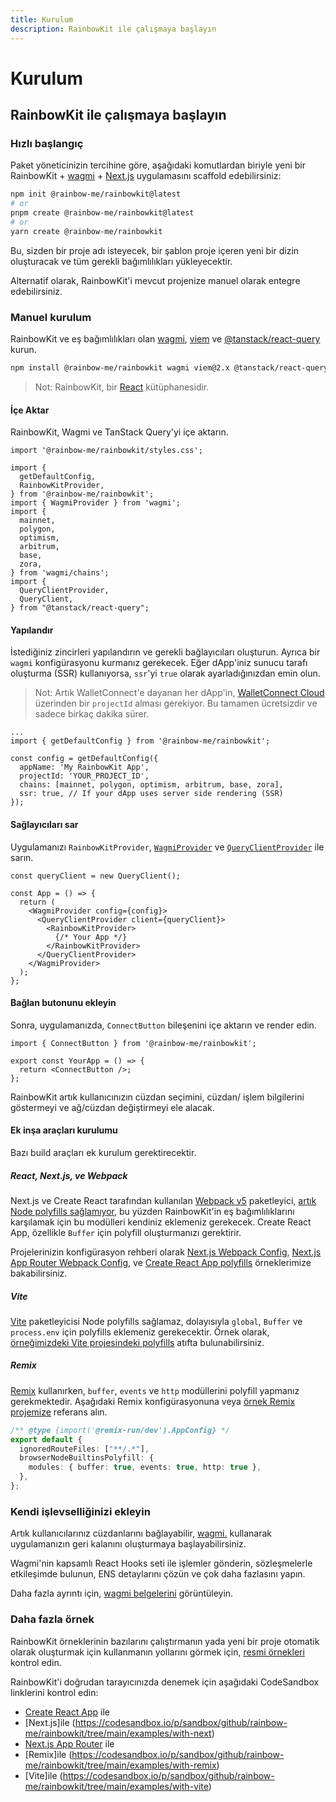 ```yaml
---
title: Kurulum
description: RainbowKit ile çalışmaya başlayın
---
```


# Kurulum

## RainbowKit ile çalışmaya başlayın

### Hızlı başlangıç

Paket yöneticinizin tercihine göre, aşağıdaki komutlardan biriyle yeni bir RainbowKit + [wagmi](https://wagmi.sh) + [Next.js](https://nextjs.org) uygulamasını scaffold edebilirsiniz:

```bash
npm init @rainbow-me/rainbowkit@latest
# or
pnpm create @rainbow-me/rainbowkit@latest
# or
yarn create @rainbow-me/rainbowkit
```

Bu, sizden bir proje adı isteyecek, bir şablon proje içeren yeni bir dizin oluşturacak ve tüm gerekli bağımlılıkları yükleyecektir.

Alternatif olarak, RainbowKit'i mevcut projenize manuel olarak entegre edebilirsiniz.

### Manuel kurulum

RainbowKit ve eş bağımlılıkları olan [wagmi](https://wagmi.sh/), [viem](https://viem.sh) ve [@tanstack/react-query](https://tanstack.com/query/v5) kurun.

```bash
npm install @rainbow-me/rainbowkit wagmi viem@2.x @tanstack/react-query
```

> Not: RainbowKit, bir [React](https://reactjs.org/) kütüphanesidir.

#### İçe Aktar

RainbowKit, Wagmi ve TanStack Query'yi içe aktarın.

```tsx
import '@rainbow-me/rainbowkit/styles.css';

import {
  getDefaultConfig,
  RainbowKitProvider,
} from '@rainbow-me/rainbowkit';
import { WagmiProvider } from 'wagmi';
import {
  mainnet,
  polygon,
  optimism,
  arbitrum,
  base,
  zora,
} from 'wagmi/chains';
import {
  QueryClientProvider,
  QueryClient,
} from "@tanstack/react-query";
```

#### Yapılandır

İstediğiniz zincirleri yapılandırın ve gerekli bağlayıcıları oluşturun. Ayrıca bir `wagmi` konfigürasyonu kurmanız gerekecek. Eğer dApp'iniz sunucu tarafı oluşturma (SSR) kullanıyorsa, `ssr`'yi `true` olarak ayarladığınızdan emin olun.

> Not: Artık WalletConnect'e dayanan her dApp'in, [WalletConnect Cloud](https://cloud.walletconnect.com/) üzerinden bir `projectId` alması gerekiyor. Bu tamamen ücretsizdir ve sadece birkaç dakika sürer.

```tsx line=4-99
...
import { getDefaultConfig } from '@rainbow-me/rainbowkit';

const config = getDefaultConfig({
  appName: 'My RainbowKit App',
  projectId: 'YOUR_PROJECT_ID',
  chains: [mainnet, polygon, optimism, arbitrum, base, zora],
  ssr: true, // If your dApp uses server side rendering (SSR)
});
```

#### Sağlayıcıları sar

Uygulamanızı `RainbowKitProvider`, [`WagmiProvider`](https://wagmi.sh/react/api/WagmiProvider#wagmiprovider) ve [`QueryClientProvider`](https://tanstack.com/query/v4/docs/framework/react/reference/QueryClientProvider) ile sarın.

```tsx
const queryClient = new QueryClient();

const App = () => {
  return (
    <WagmiProvider config={config}>
      <QueryClientProvider client={queryClient}>
        <RainbowKitProvider>
          {/* Your App */}
        </RainbowKitProvider>
      </QueryClientProvider>
    </WagmiProvider>
  );
};
```

#### Bağlan butonunu ekleyin

Sonra, uygulamanızda, `ConnectButton` bileşenini içe aktarın ve render edin.

```tsx
import { ConnectButton } from '@rainbow-me/rainbowkit';

export const YourApp = () => {
  return <ConnectButton />;
};
```

RainbowKit artık kullanıcınızın cüzdan seçimini, cüzdan/ işlem bilgilerini göstermeyi ve ağ/cüzdan değiştirmeyi ele alacak.

#### Ek inşa araçları kurulumu

Bazı build araçları ek kurulum gerektirecektir.

##### React, Next.js, ve Webpack

Next.js ve Create React tarafından kullanılan [Webpack v5](https://webpack.js.org/blog/2020-10-10-webpack-5-release/) paketleyici, [artık Node polyfills sağlamıyor](https://webpack.js.org/blog/2020-10-10-webpack-5-release/#automatic-nodejs-polyfills-removed), bu yüzden RainbowKit'in eş bağımlılıklarını karşılamak için bu modülleri kendiniz eklemeniz gerekecek. Create React App, özellikle `Buffer` için polyfill oluşturmanızı gerektirir.

Projelerinizin konfigürasyon rehberi olarak [Next.js Webpack Config](https://github.com/rainbow-me/rainbowkit/blob/main/examples/with-next/next.config.js), [Next.js App Router Webpack Config](https://github.com/rainbow-me/rainbowkit/blob/main/examples/with-next-app/next.config.js), ve [Create React App polyfills](https://github.com/rainbow-me/rainbowkit/blob/main/examples/with-create-react-app/src/polyfills.ts) örneklerimize bakabilirsiniz.

##### Vite

[Vite](https://vitejs.dev) paketleyicisi Node polyfills sağlamaz, dolayısıyla `global`, `Buffer` ve `process.env` için polyfills eklemeniz gerekecektir. Örnek olarak, [örneğimizdeki Vite projesindeki polyfills](https://github.com/rainbow-me/rainbowkit/tree/main/examples/with-vite/src/polyfills.ts) atıfta bulunabilirsiniz.

##### Remix

[Remix](https://remix.run) kullanırken, `buffer`, `events` ve `http` modüllerini polyfill yapmanız gerekmektedir. Aşağıdaki Remix konfigürasyonuna veya [örnek Remix projemize](https://github.com/rainbow-me/rainbowkit/blob/main/examples/with-remix) referans alın.

```ts
/** @type {import('@remix-run/dev').AppConfig} */
export default {
  ignoredRouteFiles: ["**/.*"],
  browserNodeBuiltinsPolyfill: {
    modules: { buffer: true, events: true, http: true },
  },
};
```

### Kendi işlevselliğinizi ekleyin

Artık kullanıcılarınız cüzdanlarını bağlayabilir, [wagmi.](https://wagmi.sh) kullanarak uygulamanızın geri kalanını oluşturmaya başlayabilirsiniz.

Wagmi'nin kapsamlı React Hooks seti ile işlemler gönderin, sözleşmelerle etkileşimde bulunun, ENS detaylarını çözün ve çok daha fazlasını yapın.

Daha fazla ayrıntı için, [wagmi belgelerini](https://wagmi.sh) görüntüleyin.

### Daha fazla örnek

RainbowKit örneklerinin bazılarını çalıştırmanın yada yeni bir proje otomatik olarak oluşturmak için kullanmanın yollarını görmek için, [resmi örnekleri](https://github.com/rainbow-me/rainbowkit/tree/main/examples) kontrol edin.

RainbowKit'i doğrudan tarayıcınızda denemek için aşağıdaki CodeSandbox linklerini kontrol edin:

- [Create React App](https://codesandbox.io/p/sandbox/github/rainbow-me/rainbowkit/tree/main/examples/with-create-react-app) ile
- [Next.js]ile (https://codesandbox.io/p/sandbox/github/rainbow-me/rainbowkit/tree/main/examples/with-next)
- [Next.js App Router](https://codesandbox.io/p/sandbox/github/rainbow-me/rainbowkit/tree/main/examples/with-next-app) ile
- [Remix]ile (https://codesandbox.io/p/sandbox/github/rainbow-me/rainbowkit/tree/main/examples/with-remix)
- [Vite]ile (https://codesandbox.io/p/sandbox/github/rainbow-me/rainbowkit/tree/main/examples/with-vite)

